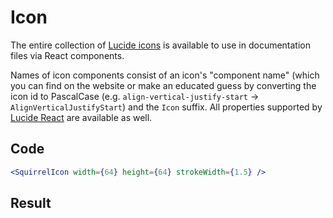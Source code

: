 
# Icon

The entire collection of [Lucide icons](https://lucide.dev/icons/) is available to use in documentation files via
React components.

Names of icon components consist of an icon's "component name" (which you can find on the website or make an educated
guess by converting the icon id to PascalCase (e.g. `align-vertical-justify-start` -> `AlignVerticalJustifyStart`)
and the `Icon` suffix. All properties supported by [Lucide React](https://lucide.dev/guide/packages/lucide-react) are
available as well.

## Code

```jsx
<SquirrelIcon width={64} height={64} strokeWidth={1.5} />
```

## Result

<SquirrelIcon width={64} height={64} strokeWidth={1.5} />